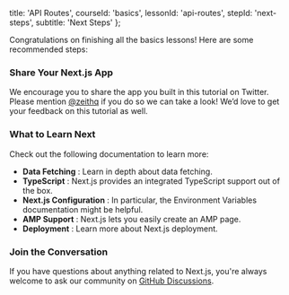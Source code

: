 
  title: 'API Routes',
  courseId: 'basics',
  lessonId: 'api-routes',
  stepId: 'next-steps',
  subtitle: 'Next Steps'
};

Congratulations on finishing all the basics lessons! Here are some recommended steps:

### Share Your Next.js App

We encourage you to share the app you built in this tutorial on Twitter. Please mention [@zeithq](https://twitter.com/zeithq) if you do so we can take a look! We’d love to get your feedback on this tutorial as well.

### What to Learn Next

Check out the following documentation to learn more:

- <Link href="/docs/[...slug]" as="/docs/basic-features/data-fetching">
    <a>
      <strong>Data Fetching</strong>
    </a>
  </Link>
  : Learn in depth about data fetching.
- <Link href="/docs/[...slug]" as="/docs/basic-features/typescript">
    <a>
      <strong>TypeScript</strong>
    </a>
  </Link>
  : Next.js provides an integrated TypeScript support out of the box.
- <Link href="/docs/[...slug]" as="/docs/api-reference/next.config.js/introduction">
    <a>
      <strong>Next.js Configuration</strong>
    </a>
  </Link>
  : In particular, the <Link
    href="/docs/[...slug]"
    as="/docs/api-reference/next.config.js/environment-variables"
  >
    <a>Environment Variables</a>
  </Link> documentation might be helpful.
- <Link href="/docs/[...slug]" as="/docs/advanced-features/amp-support/introduction">
    <a>
      <strong>AMP Support</strong>
    </a>
  </Link>
  : Next.js lets you easily create an AMP page.
- <Link href="/docs/[...slug]" as="/docs/deployment">
    <a>
      <strong>Deployment</strong>
    </a>
  </Link>
  : Learn more about Next.js deployment.

### Join the Conversation

If you have questions about anything related to Next.js, you're always welcome to ask our community on [GitHub Discussions](https://github.com/zeit/next.js/discussions).

